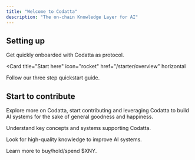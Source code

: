 ```yaml
---
title: "Welcome to Codatta"
description: "The on-chain Knowledge Layer for AI"
---
```



## Setting up

Get quickly onboarded with Codatta as protocol.

<Card
  title="Start here"
  icon="rocket"
  href="/starter/overview"
  horizontal
>
  Follow our three step quickstart guide.
</Card>

## Start to contribute

Explore more on Codatta, start contributing and leveraging Codatta to build AI systems for the sake of general goodness and happiness.

<Columns cols={2}>
  <Card
    title="Understand Core Technology"
    icon="computer"
    href="/core-systems">
    Understand key concepts and systems supporting Codatta.
  </Card>

  <Card
    title="Build with Codatta"
    icon="hammer"
    href="/build-with-codatta">
    Look for high-quality knowledge to improve AI systems.
   </Card>

  <Card
    title="Tokenomics"
    icon="dollar"
    href="/protocol-token">
    Learn more to buy/hold/spend $XNY.
  </Card>
</Columns>
